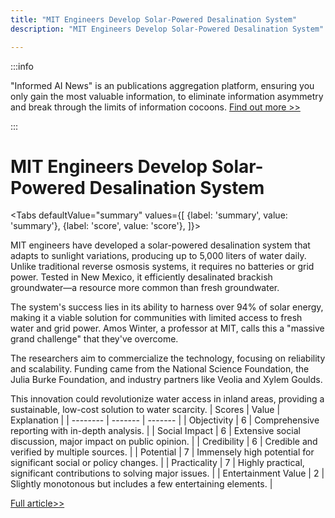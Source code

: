 ```yaml
---
title: "MIT Engineers Develop Solar-Powered Desalination System"
description: "MIT Engineers Develop Solar-Powered Desalination System"

---
```



:::info

"Informed AI News" is an publications aggregation platform, ensuring you only gain the most valuable information, to eliminate information asymmetry and break through the limits of information cocoons.  [Find out more >>](/)

:::

# MIT Engineers Develop Solar-Powered Desalination System


<Tabs
	defaultValue="summary"
	values={[
	{label: 'summary', value: 'summary'},
	{label: 'score', value: 'score'},
]}>
<TabItem value="summary">


MIT engineers have developed a solar-powered desalination system that adapts to sunlight variations, producing up to 5,000 liters of water daily. Unlike traditional reverse osmosis systems, it requires no batteries or grid power. Tested in New Mexico, it efficiently desalinated brackish groundwater—a resource more common than fresh groundwater.

The system's success lies in its ability to harness over 94% of solar energy, making it a viable solution for communities with limited access to fresh water and grid power. Amos Winter, a professor at MIT, calls this a "massive grand challenge" that they've overcome.

The researchers aim to commercialize the technology, focusing on reliability and scalability. Funding came from the National Science Foundation, the Julia Burke Foundation, and industry partners like Veolia and Xylem Goulds.

This innovation could revolutionize water access in inland areas, providing a sustainable, low-cost solution to water scarcity.
</TabItem>
<TabItem value="score">
	| Scores     | Value   | Explanation |
	| -------- | ------- | ------- |
	| Objectivity  | 6    | Comprehensive reporting with in-depth analysis.    |
	| Social Impact | 6     | Extensive social discussion, major impact on public opinion.    |
	| Credibility    | 6    | Credible and verified by multiple sources.    |
	| Potential    | 7    | Immensely high potential for significant social or policy changes.    |
	| Practicality    | 7    | Highly practical, significant contributions to solving major issues.    |
	| Entertainment Value    | 2    | Slightly monotonous but includes a few entertaining elements.    |
</TabItem>
</Tabs>

[Full article>>](https://science.slashdot.org/story/24/10/19/1845248/mit-researchers-build-solar-powered-low-cost-drinking-water-desalination-system?utm_source=rss1.0mainlinkanon&utm_medium=feed)
